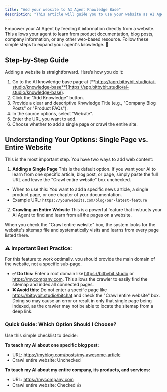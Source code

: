 ```yaml
---
title: "Add your website to AI Agent Knowledge Base"
description: "This article will guide you to use your website as AI Agent knowledge"
---
```


Empower your AI Agent by feeding it information directly from a website. This allows your agent to learn from product documentation, blog posts, company information, or any other web-based resource. Follow these simple steps to expand your agent's knowledge. 🧠

## Step-by-Step Guide

Adding a website is straightforward. Here’s how you do it:

1. Go to the AI knowledge base page at [**https://app.bitbybit.studio/ai-studio/knowledge-base**](https://app.bitbybit.studio/ai-studio/knowledge-base).
2. Click the "Add Knowledge" button.
3. Provide a clear and descriptive Knowledge Title (e.g., "Company Blog Posts" or "Product FAQs").
4. In the source options, select "Website".
5. Enter the URL you want to add.
6. Choose whether to add a single page or crawl the entire site.

## Understanding Your Options: Single Page vs. Entire Website

This is the most important step. You have two ways to add web content:

1. **Adding a Single Page**
   This is the default option. If you want your AI to learn from one specific article, blog post, or page, simply paste the full URL and leave the "Crawl entire website" box unchecked.

- When to use this: You want to add a specific news article, a single product page, or one chapter of your documentation.
- Example URL: `https://yourwebsite.com/blog/our-latest-feature`

2. **Crawling an Entire Website**
   This is a powerful feature that instructs your AI Agent to find and learn from all the pages on a website.

When you check the "Crawl entire website" box, the system looks for the website's sitemap file and systematically visits and learns from every page listed there.

### ⚠️ Important Best Practice:

For this feature to work optimally, you should provide the main domain of the website, not a specific sub-page.

- **✅ Do this:** Enter a root domain like https://bitbybit.studio or https://mycompany.com. This allows the crawler to easily find the sitemap and index all connected pages.
- **❌ Avoid this:** Do not enter a specific page like https://bitbybit.studio/bitchat and check the "Crawl entire website" box. Doing so may cause an error or result in only that single page being indexed, as the crawler may not be able to locate the sitemap from a deep link.

### Quick Guide: Which Option Should I Choose?

Use this simple checklist to decide:

**To teach my AI about one specific blog post:**

- URL: https://myblog.com/posts/my-awesome-article
- Crawl entire website: Unchecked

**To teach my AI about my entire company, its products, and services:**

- URL: https://mycompany.com
- Crawl entire website: Checked 👍
